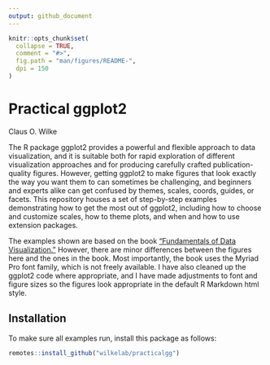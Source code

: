 ```yaml
---
output: github_document
---
```


<!-- README.md is generated from README.Rmd. Please edit that file -->

```r
knitr::opts_chunk$set(
  collapse = TRUE,
  comment = "#>",
  fig.path = "man/figures/README-",
  dpi = 150
)
```

# Practical ggplot2

Claus O. Wilke

The R package ggplot2 provides a powerful and flexible approach to data visualization, and it is suitable both for rapid exploration of different visualization approaches and for producing carefully crafted publication-quality figures. However, getting ggplot2 to make figures that look exactly the way you want them to can sometimes be challenging, and beginners and experts alike can get confused by themes, scales, coords, guides, or facets. This repository houses a set of step-by-step examples demonstrating how to get the most out of ggplot2, including how to choose and customize scales, how to theme plots, and when and how to use extension packages.

The examples shown are based on the book ["Fundamentals of Data Visualization."](https://serialmentor.com/dataviz) However, there are minor differences between the figures here and the ones in the book. Most importantly, the book uses the Myriad Pro font family, which is not freely available. I have also cleaned up the ggplot2 code where appropriate, and I have made adjustments to font and figure sizes so the figures look appropriate in the default R Markdown html style.

## Installation

To make sure all examples run, install this package as follows:
```r
remotes::install_github("wilkelab/practicalgg")
```
